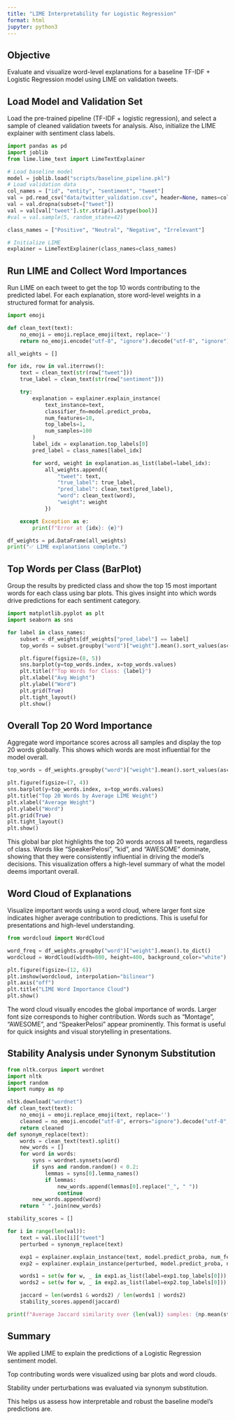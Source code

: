 ```yaml
---
title: "LIME Interpretability for Logistic Regression"
format: html
jupyter: python3
---
```


## Objective

Evaluate and visualize word-level explanations for a baseline TF-IDF + Logistic Regression model using LIME on validation tweets.


## Load Model and Validation Set
Load the pre-trained pipeline (TF-IDF + logistic regression), and select a sample of cleaned validation tweets for analysis. Also, initialize the LIME explainer with sentiment class labels.

```python
import pandas as pd
import joblib
from lime.lime_text import LimeTextExplainer

# Load baseline model
model = joblib.load("scripts/baseline_pipeline.pkl")
# Load validation data
col_names = ["id", "entity", "sentiment", "tweet"]
val = pd.read_csv("data/twitter_validation.csv", header=None, names=col_names)
val = val.dropna(subset=["tweet"])
val = val[val["tweet"].str.strip().astype(bool)]
#val = val.sample(5, random_state=42)

class_names = ["Positive", "Neutral", "Negative", "Irrelevant"]

# Initialize LIME
explainer = LimeTextExplainer(class_names=class_names)
```

## Run LIME and Collect Word Importances
Run LIME on each tweet to get the top 10 words contributing to the predicted label. For each explanation, store word-level weights in a structured format for analysis.
```python
import emoji

def clean_text(text):
    no_emoji = emoji.replace_emoji(text, replace='')
    return no_emoji.encode("utf-8", "ignore").decode("utf-8", "ignore")

all_weights = []

for idx, row in val.iterrows():
    text = clean_text(str(row["tweet"]))
    true_label = clean_text(str(row["sentiment"]))

    try:
        explanation = explainer.explain_instance(
            text_instance=text,
            classifier_fn=model.predict_proba,
            num_features=10,
            top_labels=1,
            num_samples=100
        )
        label_idx = explanation.top_labels[0]
        pred_label = class_names[label_idx]

        for word, weight in explanation.as_list(label=label_idx):
            all_weights.append({
                "tweet": text,
                "true_label": true_label,
                "pred_label": clean_text(pred_label),
                "word": clean_text(word),
                "weight": weight
            })

    except Exception as e:
        print(f"Error at {idx}: {e}")

df_weights = pd.DataFrame(all_weights)
print("✅ LIME explanations complete.")
```
## Top Words per Class (BarPlot)
Group the results by predicted class and show the top 15 most important words for each class using bar plots. This gives insight into which words drive predictions for each sentiment category.
```python
import matplotlib.pyplot as plt
import seaborn as sns

for label in class_names:
    subset = df_weights[df_weights["pred_label"] == label]
    top_words = subset.groupby("word")["weight"].mean().sort_values(ascending=False).head(15)

    plt.figure(figsize=(8, 5))
    sns.barplot(y=top_words.index, x=top_words.values)
    plt.title(f"Top Words for Class: {label}")
    plt.xlabel("Avg Weight")
    plt.ylabel("Word")
    plt.grid(True)
    plt.tight_layout()
    plt.show()

```
## Overall Top 20 Word Importance
Aggregate word importance scores across all samples and display the top 20 words globally. This shows which words are most influential for the model overall.
```python
top_words = df_weights.groupby("word")["weight"].mean().sort_values(ascending=False).head(20)

plt.figure(figsize=(7, 4))
sns.barplot(y=top_words.index, x=top_words.values)
plt.title("Top 20 Words by Average LIME Weight")
plt.xlabel("Average Weight")
plt.ylabel("Word")
plt.grid(True)
plt.tight_layout()
plt.show()
```
This global bar plot highlights the top 20 words across all tweets, regardless of class. Words like "SpeakerPelosi", "kid", and "AWESOME" dominate, showing that they were consistently influential in driving the model's decisions. This visualization offers a high-level summary of what the model deems important overall.

## Word Cloud of Explanations
Visualize important words using a word cloud, where larger font size indicates higher average contribution to predictions. This is useful for presentations and high-level understanding.
```python
from wordcloud import WordCloud

word_freq = df_weights.groupby("word")["weight"].mean().to_dict()
wordcloud = WordCloud(width=800, height=400, background_color="white").generate_from_frequencies(word_freq)

plt.figure(figsize=(12, 6))
plt.imshow(wordcloud, interpolation="bilinear")
plt.axis("off")
plt.title("LIME Word Importance Cloud")
plt.show()
```
The word cloud visually encodes the global importance of words. Larger font size corresponds to higher contribution. Words such as "Montage", "AWESOME", and "SpeakerPelosi" appear prominently. This format is useful for quick insights and visual storytelling in presentations.

## Stability Analysis under Synonym Substitution
```python
from nltk.corpus import wordnet
import nltk
import random
import numpy as np

nltk.download("wordnet")
def clean_text(text):
    no_emoji = emoji.replace_emoji(text, replace='')
    cleaned = no_emoji.encode("utf-8", errors="ignore").decode("utf-8", errors="ignore")
    return cleaned
def synonym_replace(text):
    words = clean_text(text).split()
    new_words = []
    for word in words:
        syns = wordnet.synsets(word)
        if syns and random.random() < 0.2:
            lemmas = syns[0].lemma_names()
            if lemmas:
                new_words.append(lemmas[0].replace("_", " "))
                continue
        new_words.append(word)
    return " ".join(new_words)

stability_scores = []

for i in range(len(val)):
    text = val.iloc[i]["tweet"]
    perturbed = synonym_replace(text)

    exp1 = explainer.explain_instance(text, model.predict_proba, num_features=10, top_labels=1, num_samples=100)
    exp2 = explainer.explain_instance(perturbed, model.predict_proba, num_features=10, top_labels=1, num_samples=100)

    words1 = set(w for w, _ in exp1.as_list(label=exp1.top_labels[0]))
    words2 = set(w for w, _ in exp2.as_list(label=exp2.top_labels[0]))

    jaccard = len(words1 & words2) / len(words1 | words2)
    stability_scores.append(jaccard)

print(f"Average Jaccard similarity over {len(val)} samples: {np.mean(stability_scores):.3f}")

```

## Summary
We applied LIME to explain the predictions of a Logistic Regression sentiment model.

Top contributing words were visualized using bar plots and word clouds.

Stability under perturbations was evaluated via synonym substitution.

This helps us assess how interpretable and robust the baseline model's predictions are.
